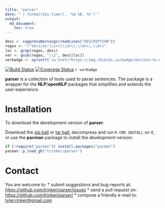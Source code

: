 ```yaml
---
title: "parser"
date: "`r format(Sys.time(), '%d %B, %Y')`"
output:
  md_document:
    toc: true      
---
```


```r
desc <- suppressWarnings(readLines("DESCRIPTION"))
regex <- "(^Version:\\s+)(\\d+\\.\\d+\\.\\d+)"
loc <- grep(regex, desc)
ver <- gsub(regex, "\\2", desc[loc])
verbadge <- sprintf('<a href="https://img.shields.io/badge/Version-%s-orange.svg"><img src="https://img.shields.io/badge/Version-%s-orange.svg" alt="Version"/></a></p>', ver, ver)
````

[![Build Status](https://travis-ci.org/trinker/parser.svg?branch=master)](https://travis-ci.org/trinker/parser)
[![Coverage Status](https://coveralls.io/repos/trinker/parser/badge.svg?branch=master)](https://coveralls.io/r/trinker/parser?branch=master)
`r verbadge`

**parser** is a collection of tools used to parse sentences.  The package is a wrapper for the **NLP**/**openNLP** packages that simplifies and extends the user experience.

# Installation

To download the development version of **parser**:

Download the [zip ball](https://github.com/trinker/parser/zipball/master) or [tar ball](https://github.com/trinker/parser/tarball/master), decompress and run `R CMD INSTALL` on it, or use the **pacman** package to install the development version:

```r
if (!require("pacman")) install.packages("pacman")
pacman::p_load_gh("trinker/parser")
```

# Contact

You are welcome to:
* submit suggestions and bug-reports at: <https://github.com/trinker/parser/issues>
* send a pull request on: <https://github.com/trinker/parser/>
* compose a friendly e-mail to: <tyler.rinker@gmail.com>
